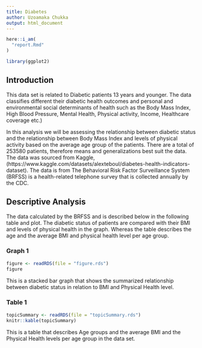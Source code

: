 ```yaml
---
title: Diabetes
author: Uzoamaka Chukka
output: html_document
---
```


```r
here::i_am(
  "report.Rmd"
)
```

```r
library(ggplot2)
```

## Introduction 
This data set is related to Diabetic patients 13 years and younger. The data classifies different their diabetic health outcomes and personal and environmental social determinants of health such as the Body Mass Index, High Blood Pressure, Mental Health, Physical activity, Income, Healthcare coverage etc.) 

In this analysis we will be assessing the relationship between diabetic status and the relationship between Body Mass Index and levels of physical activity based on the average age group of the patients. There are a total of 253580 patients, therefore means and generalizations best suit the data. The data was sourced from Kaggle, (https://www.kaggle.com/datasets/alexteboul/diabetes-health-indicators-dataset). The data is from The Behavioral Risk Factor Surveillance System (BRFSS) is a health-related telephone survey that is collected annually by the CDC.


## Descriptive Analysis

The data calculated by the BRFSS and is described below in the following table and plot. The diabetic status of patients are compared with their BMI and levels of physical health in the graph. Whereas the table describes the age and the average BMI and physical health level per age group. 

### Graph 1
``` r
figure <- readRDS(file = "figure.rds") 
figure
```
This is a stacked bar graph that shows the summarized relationship between diabetic status in relation to BMI and Physical Health level. 

### Table 1

```r
topicSummary <- readRDS(file = "topicSummary.rds")
knitr::kable(topicSummary)
```
This is a table that describes Age groups and the average BMI and the Physical Health levels per age group in the data set.
